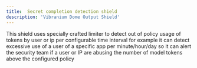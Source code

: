 ```yaml
---
title:  Secret completion detection shield
description: 'Vibranium Dome Output Shield'
---
```


This shield uses specially crafted limiter to detect out of policy usage of tokens by user or ip per configurable time interval
for example it can detect excessive use of a user of a specific app per minute/hour/day
so it can alert the security team if a user or IP are abusing the number of model tokens above the configured policy